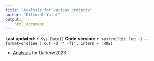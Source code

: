 ```yaml
---
title: "Analysis for various projects"
author: "Dilmurat Yusuf"
output:
    html_document
---
```


**Last updated:** `r Sys.Date()`
**Code version:** `r system("git log -1 --format=oneline | cut -d' ' -f1", intern = TRUE)`

* [Analysis](./Peyronnet-lab/Darkow2023_data_analysis.html) for Darkow2023
